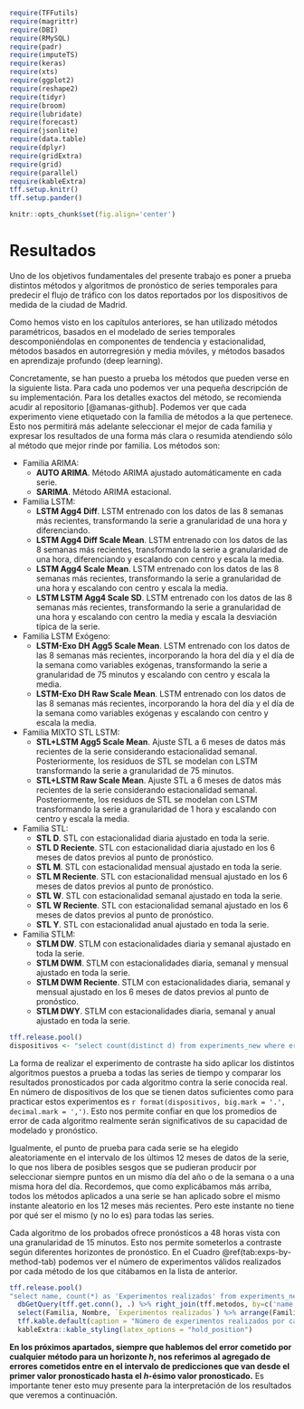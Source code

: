 
```r
require(TFFutils)
require(magrittr)
require(DBI)
require(RMySQL)
require(padr)
require(imputeTS)
require(keras)
require(xts)
require(ggplot2)
require(reshape2)
require(tidyr)
require(broom)
require(lubridate)
require(forecast)
require(jsonlite)
require(data.table)
require(dplyr)
require(gridExtra) 
require(grid) 
require(parallel)
require(kableExtra)
tff.setup.knitr()
tff.setup.pander()

knitr::opts_chunk$set(fig.align='center')
```
 
 
# Resultados


Uno de los objetivos fundamentales del presente trabajo es poner a prueba distintos métodos y algoritmos de pronóstico de series temporales para predecir el flujo de tráfico con los datos reportados por los dispositivos de medida de la ciudad de Madrid.

Como hemos visto en los capítulos anteriores, se han utilizado métodos paramétricos, basados en el modelado de series temporales  descomponiéndolas en componentes de tendencia y estacionalidad, métodos basados en autorregresión y media móviles, y métodos basados en aprendizaje profundo (deep learning).

Concretamente, se han puesto a prueba los métodos que pueden verse en la siguiente lista. Para cada uno podemos ver una pequeña descripción de su implementación. Para los detalles exactos del método, se recomienda acudir al repositorio [@amanas-github]. Podemos ver que cada experimento viene etiquetado con la familia de métodos a la que pertenece. Esto nos permitirá más adelante seleccionar el mejor de cada familia y expresar los resultados de una forma más clara o resumida atendiendo sólo al método que mejor rinde por familia. Los métodos son:


<!-- # ```{r exps-fam-name-desc-tab, include=F} -->
<!-- # tff.release.pool() -->
<!-- # tff.metodos %>% select(Familia, Nombre, Descripcion) %>% arrange(Familia, Nombre) %>% -->
<!-- #     tff.kable.default(caption = "Métodos probados en el presente estudio: familia, nombre y descripción") -->
<!-- # ``` -->


* Familia ARIMA:
    * **AUTO ARIMA**. Método ARIMA ajustado automáticamente en cada serie.
    * **SARIMA**. Método ARIMA estacional.

* Familia LSTM:
    * **LSTM Agg4 Diff**. LSTM entrenado con los datos de las 8 semanas más recientes, transformando la serie a granularidad de una hora y  diferenciando.
    * **LSTM Agg4 Diff Scale Mean**.	LSTM entrenado con los datos de las 8 semanas más recientes, transformando la serie a granularidad de  una hora, diferenciando y escalando con centro y escala la media.
    * **LSTM Agg4 Scale Mean**. LSTM entrenado con los datos de las 8 semanas más recientes, transformando la serie a granularidad de una  hora y escalando con centro y escala la media.
    * **LSTM	LSTM Agg4 Scale SD**. LSTM entrenado con los datos de las 8 semanas más recientes, transformando la serie a granularidad de una hora y  escalando con centro la media y escala la desviación típica de la serie.

* Familia LSTM Exógeno:	
    * **LSTM-Exo DH Agg5 Scale Mean**. LSTM entrenado con los datos de las 8 semanas más recientes, incorporando la hora del día y el día de la semana como variables exógenas, transformando la serie a granularidad de 75 minutos y escalando con centro y escala la media.
    * **LSTM-Exo DH Raw Scale Mean**. LSTM entrenado con los datos de las 8 semanas más recientes, incorporando la hora del día y el día de la semana como variables exógenas y escalando con centro y escala la media.

* Familia MIXTO STL LSTM:	
    * **STL+LSTM Agg5 Scale Mean**. Ajuste STL a 6 meses de datos más recientes de la serie considerando estacionalidad semanal. Posteriormente, los residuos de STL se modelan con LSTM transformando la serie a granularidad de 75 minutos.
    * **STL+LSTM Raw Scale Mean**. Ajuste STL a 6 meses de datos más recientes de la serie considerando estacionalidad  semanal. Posteriormente, los residuos de STL se modelan con LSTM transformando la serie a granularidad de 1 hora y escalando con centro y escala la media.

* Familia STL:	
    * **STL D**. STL con estacionalidad diaria ajustado en toda la serie.
    * **STL D Reciente**. STL con estacionalidad diaria ajustado en los 6 meses de datos previos al punto de pronóstico.
    * **STL M**. STL con estacionalidad mensual ajustado en toda la serie.
    * **STL M Reciente**. STL con estacionalidad mensual ajustado en los 6 meses de datos previos al punto de pronóstico.
    * **STL W**. STL con estacionalidad semanal ajustado en toda la serie.
    * **STL W Reciente**. STL con estacionalidad semanal ajustado en los 6 meses de datos previos al punto de pronóstico.
    * **STL Y**. STL con estacionalidad anual ajustado en toda la serie.

* Familia STLM:
    * **STLM DW**. STLM con estacionalidades diaria y semanal ajustado en toda la serie.
    * **STLM DWM**. STLM con estacionalidades diaria, semanal y mensual ajustado en toda la serie.
    * **STLM DWM Reciente**. STLM con estacionalidades diaria, semanal y mensual ajustado en los 6 meses de datos previos al punto de  pronóstico.
    * **STLM DWY**.	STLM con estacionalidades diaria, semanal y anual ajustado en toda la serie.



```r
tff.release.pool()
dispositivos <- "select count(distinct d) from experiments_new where error = ''" %>% dbGetQuery(tff.get.conn(), .) %>% .[1,1]
```

La forma de realizar el experimento de contraste ha sido aplicar los distintos algoritmos puestos a prueba a todas las series de tiempo y comparar los resultados pronosticados por cada algoritmo contra la serie conocida real. En número de dispositivos de los que se tienen datos suficientes como para practicar estos experimentos es `r format(dispositivos, big.mark = '.', decimal.mark = ',')`. Esto nos permite confiar en que los promedios de error de cada algoritmo realmente serán significativos de su capacidad de modelado y pronóstico. 

Igualmente, el punto de prueba para cada serie se ha elegido aleatoriamente en el intervalo de los últimos 12 meses de datos de la serie, lo que nos libera de posibles sesgos que se pudieran producir por seleccionar siempre puntos en un mismo día del año o de la semana o a una misma hora del día. Recordemos, que como explicábamos más arriba, todos los métodos aplicados a una serie se han aplicado sobre el mismo instante aleatorio en los 12 meses más recientes. Pero este instante no tiene por qué ser el mismo (y no lo es) para todas las series.

Cada algoritmo de los probados ofrece pronósticos a 48 horas vista con una granularidad de 15 minutos. Esto nos permite someterlos a contraste según diferentes horizontes de pronóstico. En el Cuadro \@ref(tab:exps-by-method-tab) podemos ver el número de experimentos válidos realizados por cada método de los que citábamos en la lista de anterior.

```r
tff.release.pool()
"select name, count(*) as 'Experimentos realizados' from experiments_new where error='' group by 1 order by 2 desc" %>% 
  dbGetQuery(tff.get.conn(), .) %>% right_join(tff.metodos, by=c('name'='Funcion')) %>%
  select(Familia, Nombre, `Experimentos realizados`) %>% arrange(Familia, Nombre) %>% 
  tff.kable.default(caption = "Número de experimentos realizados por cada método") %>%
  kableExtra::kable_styling(latex_options = "hold_position")
```



**En los próximos apartados, siempre que hablemos del error cometido por cualquier método para un horizonte $h$, nos referimos al agregado de errores cometidos entre en el intervalo de predicciones que van desde el primer valor pronosticado hasta el $h$-ésimo valor pronosticado.** Es importante tener esto muy presente para la interpretación de los resultados que veremos a continuación.

